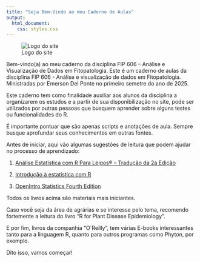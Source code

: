 ```yaml
---
title: "Seja Bem-Vindo ao meu Caderno de Aulas"
output: 
  html_document:
    css: styles.css
---
```


::: {#index-container}
<!-- Logo -->

![Logo do site](images/logo_site.png){#logo}

<!-- Texto de boas-vindas -->

<p id="welcome-text">

Bem-vindo(a) ao meu caderno da disciplina FIP 606 – Análise e Visualização de Dados em Fitopatologia. Este é um caderno de aulas da disciplina FIP 606 - Análise e visualização de dados em Fitopatologia. Ministradas por Emerson Del Ponte no primeiro semetre do ano de 2025.

Este caderno tem como finalidade auxiliar aos alunos da disciplina a organizarem os estudos e a partir de sua disponibilização no site, pode ser utilizados por outras pessoas que busquem aprender sobre alguns testes ou funcionalidades do R.

É importante pontuar que são apenas scripts e anotações de aula. Sempre busque aprofundar seus conhecimentos em outras fontes.

Antes de iniciar, aqui vão algumas sugestões de leitura que podem ajudar no processo de aprendizado:

1.  [Análise Estatística com R Para Leigos® – Tradução da 2a Edição](chrome-extension://efaidnbmnnnibpcajpcglclefindmkaj/https://www.ufrb.edu.br/ccaab/images/AEPE/Divulga%C3%A7%C3%A3o/LIVROS/An%C3%A1lise_Estat%C3%ADstica_com_R_para_Leigos_-_2%C2%AA_Edi%C3%A7%C3%A3o_-_Joseph_Schmuller_-_2019.pdf)

2.  [Introdução à estatistica com R](chrome-extension://efaidnbmnnnibpcajpcglclefindmkaj/https://www.unifal-mg.edu.br/bibliotecas/wp-content/uploads/sites/125/2021/12/32-EBR_Unifal.pdf)

3.  [OpenIntro Statistics Fourth Edition](chrome-extension://efaidnbmnnnibpcajpcglclefindmkaj/https://ava.ufv.br/pluginfile.php/1028564/mod_resource/content/1/os.pdf)

Todos os livros acima são materiais mais iniciantes.

Caso você seja da área de agrárias e se interesse pelo tema, recomendo fortemente a leitura do livro "R for Plant Disease Epidemiology".

E por fim, livros da companhia "O´Reilly", tem várias E-books interessantes tanto para a linguagem R, quanto para outros programas como Phyton, por exemplo.

Dito isso, vamos começar!

</p>
:::
